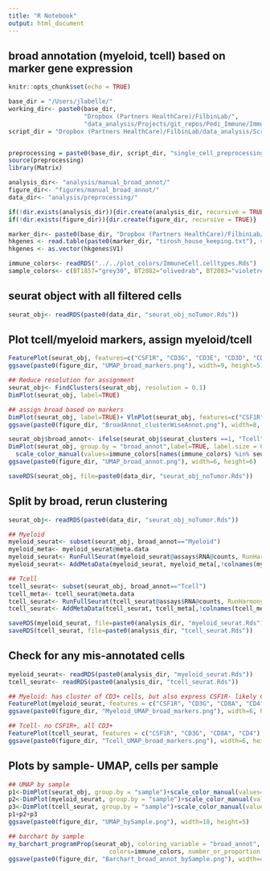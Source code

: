 ```yaml
---
title: "R Notebook"
output: html_document
---
```


## broad annotation (myeloid, tcell) based on marker gene expression


```r
knitr::opts_chunk$set(echo = TRUE)

base_dir = "/Users/jlabelle/"
working_dir<- paste0(base_dir, 
                     "Dropbox (Partners HealthCare)/FilbinLab/",
                     "data_analysis/Projects/git_repos/Pedi_Immune/ImmuneCellAnalysis/tenX/Immune/")
script_dir = "Dropbox (Partners HealthCare)/FilbinLab/data_analysis/Scripts/"


preprocessing = paste0(base_dir, script_dir, "single_cell_preprocessing_helper_functions.R")
source(preprocessing)
library(Matrix)

analysis_dir<- "analysis/manual_broad_annot/"
figure_dir<- "figures/manual_broad_annot/"
data_dir<- "analysis/preprocessing/"

if(!dir.exists(analysis_dir)){dir.create(analysis_dir, recursive = TRUE)}
if(!dir.exists(figure_dir)){dir.create(figure_dir, recursive = TRUE)}

marker_dir<- paste0(base_dir, "Dropbox (Partners HealthCare)/FilbinLab/data_analysis/Shared/Marker_genes/")
hkgenes <- read.table(paste0(marker_dir, "tirosh_house_keeping.txt"), skip = 2)
hkgenes <- as.vector(hkgenes$V1)

immune_colors<- readRDS("../../plot_colors/ImmuneCell.celltypes.Rds")
sample_colors<- c(BT1857="grey30", BT2082="olivedrab", BT2083="violetred")
```

## seurat object with all filtered cells
```r
seurat_obj<- readRDS(paste0(data_dir, "seurat_obj_noTumor.Rds"))
```


## Plot tcell/myeloid markers, assign myeloid/tcell
```r
FeaturePlot(seurat_obj, features=c("CSF1R", "CD3G", "CD3E", "CD3D", "CD8A", "CD4"), cols=c("grey", "red"),ncol=3)
ggsave(paste0(figure_dir, "UMAP_broad_markers.png"), width=9, height=5)

## Reduce resolution for assignment
seurat_obj<- FindClusters(seurat_obj, resolution = 0.1)
DimPlot(seurat_obj, label=TRUE)

## assign broad based on markers
DimPlot(seurat_obj, label=TRUE)+ VlnPlot(seurat_obj, features=c("CSF1R", "CD3G"))
ggsave(paste0(figure_dir, "BroadAnnot_clusterWiseAnnot.png"), width=8, height=4)

seurat_obj$broad_annot<- ifelse(seurat_obj$seurat_clusters ==1, "Tcell", "Myeloid" )
DimPlot(seurat_obj, group.by = "broad_annot",label=TRUE, label.size = 6)+NoLegend()+
  scale_color_manual(values=immune_colors[names(immune_colors) %in% seurat_obj$broad_annot])
ggsave(paste0(figure_dir, "UMAP_broad_annot.png"), width=6, height=6)

saveRDS(seurat_obj, file=paste0(data_dir, "seurat_obj_noTumor.Rds"))
```

## Split by broad, rerun clustering
```r
seurat_obj<- readRDS(paste0(data_dir, "seurat_obj_noTumor.Rds"))

## Myeloid
myeloid_seurat<- subset(seurat_obj, broad_annot=="Myeloid")
myeloid_meta<- myeloid_seurat@meta.data
myeloid_seurat<- RunFullSeurat(myeloid_seurat@assays$RNA@counts, RunHarmony = TRUE, samples=myeloid_meta$sample)
myeloid_seurat<- AddMetaData(myeloid_seurat, myeloid_meta[,!colnames(myeloid_meta) %in% colnames(myeloid_seurat@meta.data)])

## Tcell
tcell_seurat<- subset(seurat_obj, broad_annot=="Tcell")
tcell_meta<- tcell_seurat@meta.data
tcell_seurat<- RunFullSeurat(tcell_seurat@assays$RNA@counts, RunHarmony = TRUE, samples=tcell_meta$sample)
tcell_seurat<- AddMetaData(tcell_seurat, tcell_meta[,!colnames(tcell_meta) %in% colnames(tcell_seurat@meta.data)])

saveRDS(myeloid_seurat, file=paste0(analysis_dir, "myeloid_seurat.Rds"))
saveRDS(tcell_seurat, file=paste0(analysis_dir, "tcell_seurat.Rds"))
```

## Check for any mis-annotated cells
```r
myeloid_seurat<- readRDS(paste0(analysis_dir, "myeloid_seurat.Rds"))
tcell_seurat<- readRDS(paste0(analysis_dir, "tcell_seurat.Rds"))

## Myeloid: has cluster of CD3+ cells, but also express CSF1R- likely CD3+ macrophages
FeaturePlot(myeloid_seurat, features = c("CSF1R", "CD3G", "CD8A", "CD4"), cols=c("grey", "red"), ncol=2)
ggsave(paste0(figure_dir, "Myeloid_UMAP_broad_markers.png"), width=6, height=5)

## Tcell- no CSF1R+, all CD3+
FeaturePlot(tcell_seurat, features = c("CSF1R", "CD3G", "CD8A", "CD4"), cols=c("grey", "red"), ncol=2)
ggsave(paste0(figure_dir, "Tcell_UMAP_broad_markers.png"), width=6, height=5)
```

## Plots by sample- UMAP, cells per sample
```r
## UMAP by sample
p1<-DimPlot(seurat_obj, group.by = "sample")+scale_color_manual(values=sample_colors)+ggtitle("Immune")
p2<-DimPlot(myeloid_seurat, group.by = "sample")+scale_color_manual(values=sample_colors)+ggtitle("Myeloid")
p3<-DimPlot(tcell_seurat, group.by = "sample")+scale_color_manual(values=sample_colors)+ggtitle("Tcell")
p1+p2+p3
ggsave(paste0(figure_dir, "UMAP_bySample.png"), width=18, height=5)

## barchart by sample
my_barchart_programProp(seurat_obj, coloring_variable = "broad_annot", 
                            colors=immune_colors, number_or_proportion = "number")+ggtitle("Immune")
ggsave(paste0(figure_dir, "Barchart_broad_annot_bySample.png"), width=4, height=3)
```

